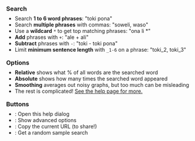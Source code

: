 ---
---


<h3 style="margin: 0; line-height: 0.5em;">Search</h3>

- Search **1 to 6 word phrases**: "toki pona"
- Search **multiple phrases** with commas: "soweli, waso"
- Use a **wildcard** `*` to get top matching phrases: "ona li \*"
- **Add** phrases with `+`: "ale + ali"
- **Subtract** phrases with `-`: "toki - toki pona"
- Limit **minimum sentence length** with `_1-6` on a phrase: "toki_2, toki_3"

<h3 style="margin-bottom: 0; line-height: 0.5em;">Options</h3>

- **Relative** shows what % of all words are the searched word
- **Absolute** shows how many times the searched word appeared
- **Smoothing** averages out noisy graphs, but too much can be misleading
- The rest is complicated! [See the help page for more.](/ilo-muni/help)

<h3 style="margin-bottom: 0; line-height: 0.5em;">Buttons</h3>

- <Icon name="mingcute:question-line" />: Open this help dialog
- <Icon name="mingcute:tool-line" />: Show advanced options
- <Icon name="mingcute:copy-line" />: Copy the current URL (to share!)
- <Icon name="mingcute:refresh-3-line" />: Get a random sample search
